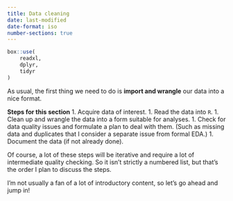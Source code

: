 ```yaml
---
title: Data cleaning
date: last-modified
date-format: iso
number-sections: true
---
```


```r
box::use(
	readxl,
	dplyr,
	tidyr
)
```


As usual, the first thing we need to do is **import and wrangle** our data
into a nice format.

**Steps for this section**
1. Acquire data of interest.
1. Read the data into `R`.
1. Clean up and wrangle the data into a form suitable for analyses.
1. Check for data quality issues and formulate a plan to deal with them. (Such
as missing data and duplicates that I consider a separate issue from formal
EDA.)
1. Document the data (if not already done).

Of course, a lot of these steps will be iterative and require a lot of
intermediate quality checking. So it isn't strictly a numbered list, but
that's the order I plan to discuss the steps.


I'm not usually a fan of a lot of introductory content, so let's go ahead
and jump in!
